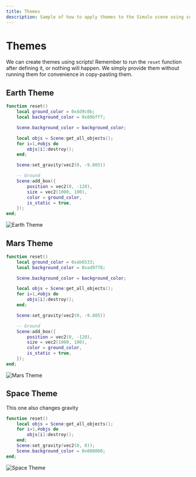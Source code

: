 ```yaml
---
title: Themes
description: Sample of how to apply themes to the Simulo scene using scripting
---
```


# Themes

We can create themes using scripts! Remember to run the `reset` function after defining it, or nothing will happen. We simply provide them without running them for convenience in copy-pasting them.

## Earth Theme

```lua
function reset()
    local ground_color = 0x4d9c0b;
    local background_color = 0x80bfff;

    Scene.background_color = background_color;

    local objs = Scene:get_all_objects();
    for i=1,#objs do
        objs[i]:destroy();
    end;

    Scene:set_gravity(vec2(0, -9.805))

    -- Ground
    Scene:add_box({
        position = vec2(0, -120),
        size = vec2(1000, 100),
        color = ground_color,
        is_static = true,
    });
end;
```

![Earth Theme](./img/earth.png)

## Mars Theme

```lua
function reset()
    local ground_color = 0xab6533;
    local background_color = 0xad9778;

    Scene.background_color = background_color;

    local objs = Scene:get_all_objects();
    for i=1,#objs do
        objs[i]:destroy();
    end;

    Scene:set_gravity(vec2(0, -9.805))

    -- Ground
    Scene:add_box({
        position = vec2(0, -120),
        size = vec2(1000, 100),
        color = ground_color,
        is_static = true,
    });
end;
```

![Mars Theme](./img/mars.png)

## Space Theme

This one also changes gravity

```lua
function reset()
    local objs = Scene:get_all_objects();
    for i=1,#objs do
        objs[i]:destroy();
    end;
    Scene:set_gravity(vec2(0, 0));
    Scene.background_color = 0x000000;
end;
```

![Space Theme](./img/space.png)